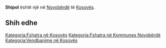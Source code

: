 {{Fshat në 
 | Emri                = Shipol
 | EmriAlt                = 
 | NAME_SHORT_FORM=      
 | NAME_GENERIC=      
 | NAME_SORT_NAME_RO=      SHIPOL
 | FULL_NAME_RO = Shipol
 | FULL_NAME_ND_RO=Shipol
 | SORT_NAME_RG=SHIPOL
 | FULL_NAME_RG=Shipol
 | FULL_NAME_ND_RG=Shipol
 | SRP_NAME_SHORT_FORM=      
 | SRP_NAME_GENERIC=      
 | SRP_NAME_SORT_NAME_RO=      
 | SRP_FULL_NAME_RO = 
 | SRP_FULL_NAME_ND_RO=
 | SRP_SORT_NAME_RG=
 | SRP_FULL_NAME_RG=
 | SRP_FULL_NAME_ND_RG=
 | Emri (Rasa dhanore) = 
 | Figura              = 
 | Shteti              = Kosovo
 | Komuna              = Novobërdë
 | Kodi postar         = 
 | Sipërfaqja          = 

 | Popullsia           = 

 | Regj. i popullsisë  = 
 | Dend. e popullsisë  = 
 | Faqja zyrtare       = 
 <!--- Koordinatat ----> 
 | Gjerësia            = 42.863611
 | Gjatësia            = 20.848889
 | Lartësia            = 
}}
'''Shipol''' është një [[]] në [[Novobërdë]] të [[Kosovës]].

<!-- == Gjeografia == -->
<!-- == Historia == -->
<!-- == Demografia == -->
== Shih edhe ==
{{Komuna Novobërdë}}
{{Kosovo-Administrata-Cung}}

[[Kategoria:Fshatra në Kosovës]]
[[Kategoria:Fshatra në Kommunes Novobërdë]]
[[Kategoria:Vendbanime në Kosovës]]